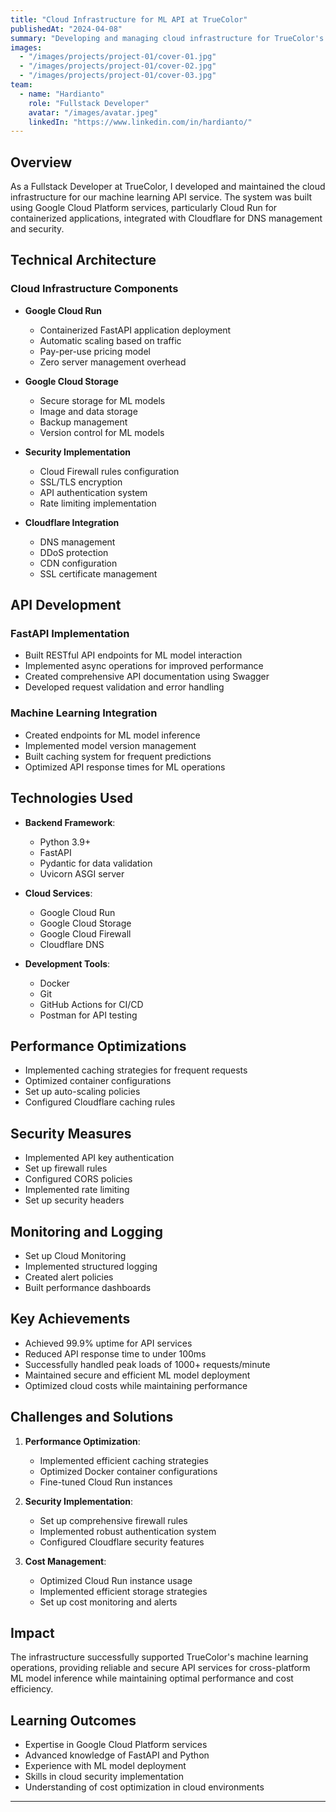 ```yaml
---
title: "Cloud Infrastructure for ML API at TrueColor"
publishedAt: "2024-04-08"
summary: "Developing and managing cloud infrastructure for TrueColor's machine learning API using Google Cloud Run, Cloud Storage, and Cloudflare, built with Python and FastAPI."
images:
  - "/images/projects/project-01/cover-01.jpg"
  - "/images/projects/project-01/cover-02.jpg"
  - "/images/projects/project-01/cover-03.jpg"
team:
  - name: "Hardianto"
    role: "Fullstack Developer"
    avatar: "/images/avatar.jpeg"
    linkedIn: "https://www.linkedin.com/in/hardianto/"
---
```


## Overview

As a Fullstack Developer at TrueColor, I developed and maintained the cloud infrastructure for our machine learning API service. The system was built using Google Cloud Platform services, particularly Cloud Run for containerized applications, integrated with Cloudflare for DNS management and security.

## Technical Architecture

### Cloud Infrastructure Components
- **Google Cloud Run**
  - Containerized FastAPI application deployment
  - Automatic scaling based on traffic
  - Pay-per-use pricing model
  - Zero server management overhead

- **Google Cloud Storage**
  - Secure storage for ML models
  - Image and data storage
  - Backup management
  - Version control for ML models

- **Security Implementation**
  - Cloud Firewall rules configuration
  - SSL/TLS encryption
  - API authentication system
  - Rate limiting implementation

- **Cloudflare Integration**
  - DNS management
  - DDoS protection
  - CDN configuration
  - SSL certificate management

## API Development

### FastAPI Implementation
- Built RESTful API endpoints for ML model interaction
- Implemented async operations for improved performance
- Created comprehensive API documentation using Swagger
- Developed request validation and error handling

### Machine Learning Integration
- Created endpoints for ML model inference
- Implemented model version management
- Built caching system for frequent predictions
- Optimized API response times for ML operations

## Technologies Used

- **Backend Framework**:
  - Python 3.9+
  - FastAPI
  - Pydantic for data validation
  - Uvicorn ASGI server

- **Cloud Services**:
  - Google Cloud Run
  - Google Cloud Storage
  - Google Cloud Firewall
  - Cloudflare DNS

- **Development Tools**:
  - Docker
  - Git
  - GitHub Actions for CI/CD
  - Postman for API testing

## Performance Optimizations

- Implemented caching strategies for frequent requests
- Optimized container configurations
- Set up auto-scaling policies
- Configured Cloudflare caching rules

## Security Measures

- Implemented API key authentication
- Set up firewall rules
- Configured CORS policies
- Implemented rate limiting
- Set up security headers

## Monitoring and Logging

- Set up Cloud Monitoring
- Implemented structured logging
- Created alert policies
- Built performance dashboards

## Key Achievements

- Achieved 99.9% uptime for API services
- Reduced API response time to under 100ms
- Successfully handled peak loads of 1000+ requests/minute
- Maintained secure and efficient ML model deployment
- Optimized cloud costs while maintaining performance

## Challenges and Solutions

1. **Performance Optimization**:
   - Implemented efficient caching strategies
   - Optimized Docker container configurations
   - Fine-tuned Cloud Run instances

2. **Security Implementation**:
   - Set up comprehensive firewall rules
   - Implemented robust authentication system
   - Configured Cloudflare security features

3. **Cost Management**:
   - Optimized Cloud Run instance usage
   - Implemented efficient storage strategies
   - Set up cost monitoring and alerts

## Impact

The infrastructure successfully supported TrueColor's machine learning operations, providing reliable and secure API services for cross-platform ML model inference while maintaining optimal performance and cost efficiency.

## Learning Outcomes

- Expertise in Google Cloud Platform services
- Advanced knowledge of FastAPI and Python
- Experience with ML model deployment
- Skills in cloud security implementation
- Understanding of cost optimization in cloud environments
---
